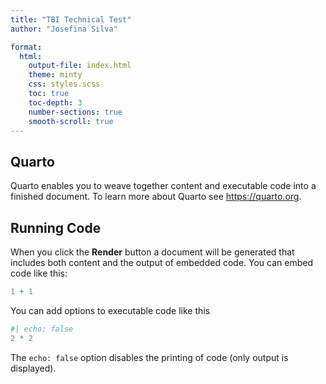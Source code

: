 ```yaml
---
title: "TBI Technical Test"
author: "Josefina Silva"

format:
  html:
    output-file: index.html
    theme: minty
    css: styles.scss
    toc: true
    toc-depth: 3
    number-sections: true
    smooth-scroll: true
---
```


## Quarto

Quarto enables you to weave together content and executable code into a finished document. To learn more about Quarto see <https://quarto.org>.

## Running Code

When you click the **Render** button a document will be generated that includes both content and the output of embedded code. You can embed code like this:

```r
1 + 1
```

You can add options to executable code like this

```r
#| echo: false
2 * 2
```

The `echo: false` option disables the printing of code (only output is displayed).

